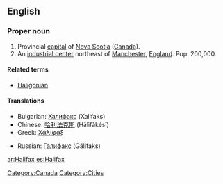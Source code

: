 ==English==
{{wikipedia}}
===Proper noun===
{{en-proper noun}}

# Provincial [[capital]] of [[Nova Scotia]] ([[Canada]]).
# An [[Industry | industrial center]] northeast of [[Manchester]], [[England]]. Pop: 200,000.

====Related terms====
*[[Haligonian]]

====Translations====
{{top}}
*Bulgarian: [[Халифакс]] (Xalifaks)
*Chinese: [[哈利法克斯]] (Hālìfǎkésī)
*Greek: [[Χάλιφαξ]]
{{mid}}
*Russian: [[Галифакс]] (Gálifaks)
{{bottom}}

[[Category:Canada]]
[[Category:Cities]]

[[ar:Halifax]]
[[es:Halifax]]